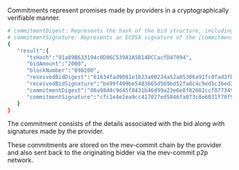 Commitments represent promises made by providers in a cryptographically verifiable manner.

```bash
# commitmentDigest: Represents the hash of the bid structure, including the bid signature
# commitmentSignature: Represents an ECDSA signature of the [commitmentDigest]
{
   "result":{
      "txHash":"91a89B633194c0D86C539A1A5B14DCCacfD47094",
      "bidAmount":"2000",
      "blockNumber":"890200",
      "receivedBidDigest":"61634fad9081e1b23a00234a52a85386a91fc0fad3fb32d325891bdc4f8a52a9",
      "receivedBidSignature":"be99f499be5483665d569bd52fa8c4c9ed5c3bed2f94fb9949259bf640d8bd365b1d9a4b9ccb3ace86ffdcd1fdadc605b0f49b3adaf1c6a9ffea25585234664f1c",
      "commitmentDigest":"08a98d4c9d45f8431b46d99a23e6e8f82601ccf0773499d4e47bcd857cad92a6",
      "commitmentSignature":"cfc1e4e2ea9cc417027ed5846fa073c8e6031f70f91ffa9b92051b5b7738c0500d8fefb0fc189bce16004b3c0e1c4cfa41260968161adf8b55446ed5c40d1ac51b"
   }
}
```

The commitment consists of the details associated with the bid along with signatures made by the provider.

These commitments are stored on the mev-commit chain by the provider and also sent back to the originating bidder via the mev-commit p2p network.
